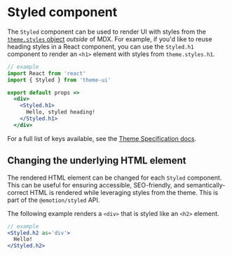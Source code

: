 

# Styled component

The `Styled` component can be used to render UI with styles from the [`theme.styles` object](/theming#styles) *outside* of MDX.
For example, if you'd like to reuse heading styles in a React component,
you can use the `Styled.h1` component to render an `<h1>` element with styles from `theme.styles.h1`.

```jsx
// example
import React from 'react'
import { Styled } from 'theme-ui'

export default props =>
  <div>
    <Styled.h1>
      Hello, styled heading!
    </Styled.h1>
  </div>
```

For a full list of keys available, see the [Theme Specification docs](/theme-spec#styles).

## Changing the underlying HTML element

The rendered HTML element can be changed for each `Styled` component.
This can be useful for ensuring accessible, SEO-friendly, and semantically-correct HTML is rendered while leveraging styles from the theme.
This is part of the `@emotion/styled` API.

The following example renders a `<div>` that is styled like an `<h2>` element.

```jsx
// example
<Styled.h2 as='div'>
  Hello!
</Styled.h2>
```



